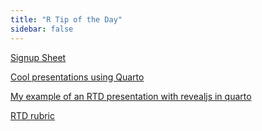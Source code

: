 ```yaml
---
title: "R Tip of the Day"
sidebar: false
---
```

  
[Signup Sheet](https://docs.google.com/spreadsheets/d/1TXtECPHo-tuwEHmoOHzaJA7clLAPMKNg4mX0waqmvZg/edit?usp=sharing)

[Cool presentations using Quarto](https://github.com/joeroith/264_spring_2025/blob/main/quarto_presentations/revealjs-demo.qmd)

[My example of an RTD presentation with revealjs in quarto](https://github.com/joeroith/264_spring_2025/blob/main/quarto_presentations/rtd_example.qmd)

[RTD rubric](https://drive.google.com/file/d/1W-IpuJvUS0x94iNdJfEmomo4tziPtvxA/view?usp=sharing)
